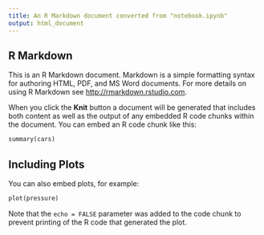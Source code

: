 ```yaml
---
title: An R Markdown document converted from "notebook.ipynb"
output: html_document
---
```


## R Markdown

This is an R Markdown document. Markdown is a simple formatting syntax for authoring HTML, PDF, and MS Word documents. For more details on using R Markdown see <http://rmarkdown.rstudio.com>.

When you click the **Knit** button a document will be generated that includes both content as well as the output of any embedded R code chunks within the document. You can embed an R code chunk like this:

```python
summary(cars)
```

## Including Plots

You can also embed plots, for example:

```python
plot(pressure)
```

Note that the `echo = FALSE` parameter was added to the code chunk to prevent printing of the R code that generated the plot.

